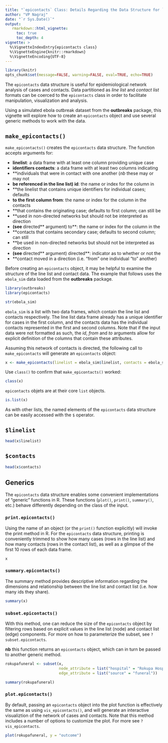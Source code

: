 ```yaml
---
title: "`epicontacts` Class: Details Regarding the Data Structure for `epicontacts` Objects"
author: "VP Nagraj"
date: "`r Sys.Date()`"
output:
   rmarkdown::html_vignette:
     toc: true
     toc_depth: 4
vignette: >
  %\VignetteIndexEntry{epicontacts class}
  %\VignetteEngine{knitr::rmarkdown}
  %\VignetteEncoding{UTF-8}
---
```


```r
library(knitr)
opts_chunk$set(message=FALSE, warning=FALSE, eval=TRUE, echo=TRUE)
```

The `epicontacts` data structure is useful for epidemiological network analysis
of cases and contacts. Data partitioned as *line list* and *contact list*
formats can be coerced to the `epicontacts` class in order to facilitate
manipulation, visualization and analysis.

Using a simulated ebola outbreak dataset from the **outbreaks** package, this
vignette will explore how to create an `epicontacts` object and use several
generic methods to work with the data.

## `make_epicontacts()`

`make_epicontacts()` creates the `epicontacts` data structure. The function
accepts arguments for:

- **linelist**: a data frame with at least one column providing unique case
- **identifiers contacts**: a data frame with at least two columns indicating
- **individuals that were in contact with one another (*nb* these may or may not
- **be referenced in the line list) id**: the name or index for the column in
- **the linelist that contains unique identifiers for individual cases; defaults
- **to the first column from**: the name or index for the column in the contacts
- **that contains the originating case; defaults to first column; can still be
- **used in non-directed networks but should not be interpreted as direction
- **(see **directed** argument) to**: the name or index for the column in the
- **contacts that contains secondary case; defaults to second column; can still
- **be used in non-directed networks but should not be interpreted as direction
- **(see **directed** argument) directed**: indicator as to whether or not the
- **contact moved in a direction (i.e. "from" one individual "to" another)

Before creating an `epicontacts` object, it may be helpful to examine the
structure of the line list and contact data. The example that follows uses the
`ebola_sim` data loaded from the **outbreaks** package.

```r
library(outbreaks)
library(epicontacts)

str(ebola_sim)

```

`ebola_sim` is a list with two data frames, which contain the line list and
contacts respectively. The line list data frame already has a unique identifier
for cases in the first column, and the contacts data has the individual contacts
represented in the first and second columns. Note that if the input data were
not formatted as such, the *id*, *from* and *to* arguments allow for explicit
definition of the columns that contain these attributes.

Assuming this network of contacts is directed, the following call to
`make_epicontacts` will generate an `epicontacts` object:

```r
x <- make_epicontacts(linelist = ebola_sim$linelist, contacts = ebola_sim$contacts, directed = TRUE)
```

Use `class()` to confirm that `make_epicontacts()` worked:

```r
class(x)
```

`epicontacts` objets are at their core `list` objects.

```r
is.list(x)
```

As with other lists, the named elements of the `epicontacts` data structure can
be easily accessed with the `$` operator.

## `$linelist`

```r
head(x$linelist)
```

## `$contacts`

```r
head(x$contacts)
```

## Generics

The `epicontacts` data structure enables some convenient implementations of
"generic" functions in R. These functions (`plot()`, `print()`, `summary()`,
etc.) behave differently depending on the class of the input.

### `print.epicontacts()`

Using the name of an object (or the `print()` function explicitly) will invoke
the print method in R. For the `epicontacts` data structure, printing is
conveniently trimmed to show how many cases (rows in the line list) and how many
contacts (rows in the contact list), as well as a glimpse of the first 10 rows
of each data frame.

```r
x
```

### `summary.epicontacts()`

The summary method provides descriptive information regarding the dimensions and
relationship between the line list and contact list (i.e. how many ids they
share).

```r
summary(x)
```

### `subset.epicontacts()`

With this method, one can reduce the size of the `epicontacts` object by
filtering rows based on explicit values in the line list (node) and contact list
(edge) components. For more on how to parameterize the subset, see
`?subset.epicontacts`.

**nb** this function returns an `epicontacts` object, which can in turn be
  passed to another generic method.

```r
rokupafuneral <- subset(x, 
                        node_attribute = list("hospital" = "Rokupa Hospital"), 
                        edge_attribute = list("source" = "funeral"))
```

```r
summary(rokupafuneral)
```

### `plot.epicontacts()`

By default, passing an `epicontacts` object into the plot function is
effectively the same as using `vis_epicontacts()`, and will generate an
interactive visualiztion of the network of cases and contacts. Note that this
method includes a number of options to customize the plot. For more see
`?vis_epicontacts`.

```r
plot(rokupafuneral, y = "outcome")
```